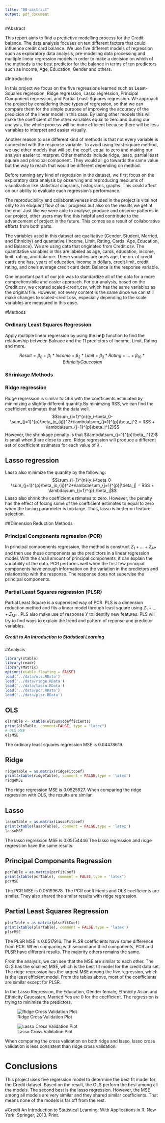 ```yaml
---
title: "00-abstract"
output: pdf_document
---
```


#Abstract

This report aims to find a predictive modelling process for the Credit balance. The data analysis focuses on ten different factors that could influence credit card balance. We use five different models of regression such as exploratory data analysis, pre-modeling data processing and multiple linear regression models in order to make a decision on which of the methods is the best predictor for the balance in terms of ten predictors such as Income, Age, Education, Gender and others. 


#Introduction

   In this project we focus on the five regressions learned such as Least-Squares regression, Ridge regression, Lasso regression, Principal Component regression, and Partial Least-Squares regression. We approach the project by considering these types of regression, so that we can compare them for the simple purpose of improving the accuracy of the predicion of the linear model in this case. By using other models this will make the coefficient of the other variables equal to zero and during our analysis, the whole process will be more efficient because there will be less variables to interpret and easier visually. 
   
Another reason to use different kind of methods is that not every variable is connected with the response variable. To avoid using least-square method, we use other models that will set the coeff. equal to zero and making our analysis easier to interpret. Other methods include ridge, lasso, partial least square and principal component. They would all go towards the same value but the way to reach that would be different depending on method. 

Before running any kind of regression in the dataset, we first focus on the exploratory data analysis by observing and reproducing mediums of visualization like statistical diagrams, histograms, graphs. This could affect on our ability to evaluate each regression's performance. 

The reproducibility and collaborativeness included in the project is vital not only to an eloquent flow of our progress but also on the results we get at the end. Just like we were able to analyse, produce and observe patterns in our project, other users may find this helpful and contribute to the advancement of project in the future. This comes as a result of  collaborative efforts from both parts. 

The variables used in this dataset are qualitative {Gender, Student, Married, and Ethnicity} and quantative {Income, Limit, Rating, Cards, Age, Education, and Balance}. We are using data that originated from Credit.csv. The quantitative variables in this are labeled as age, cards, education, income, limit, rating, and balance. These variables are one's age, the no. of credit cards one has, years of education, income in dollars, credit limit, credit rating, and one's average credit card debt. Balance is the response variable.  

One important part of our job was to standardize all of the data for a more comprehensibile and easier approach. For our analysis, based on the Credit.csv, we created scaled-credit.csv, which has the same variables as the original file. However, not every content is the same since we can still make changes to scaled-credit.csv, especially depending to the scale variables are measured in this case. 

#Methods

### Ordinary Least Squares Regression
Apply multiple linear regression by using the **lm()** function to find the relationship between Balnace and the 11 predictors of Income, Limit, Rating and more. 

$$Result = \beta_{0}+\beta_{1} * Income + \beta_{2}*Limit + \beta_{3}*Rating + \dots + \beta_{10}*EthnicityCaucasian $$

### Shrinkage Methods

### Ridge regression
Ridge regression is similar to OLS with the coefficients estimated by minimizing a slightly different quantity.By minimzing RSS, we can find the coefficient estimates that fit the data well.
$$\sum_{i=1}^{n}(y_i-\beta_0-\sum_{j=1}^{p}\beta_jx_{ij})^2+\lambda\sum_{j=1}^{p}\beta_j^2 = RSS + \lambda\sum_{j=1}^{p}\beta_j^{2}$$
However, the shrinkage penalty is that $\lambda\sum_{j=1}^{p}\beta_j^{2}$ is small when $\beta$ are close to zero. Ridge regression will produce a different set of coefficient estimates for each value of $\lambda$ .

## Lasso regression
Lasso also minimize the quantity by the following:
$$\sum_{i=1}^{n}(y_i-\beta_0-\sum_{j=1}^{p}\beta_jx_{ij})^2+\lambda\sum_{j=1}^{p}|\beta_j| = RSS + \lambda\sum_{j=1}^{p}|\beta_j|$$
Lasso also shrink the coefficient estimates to zero. However, the penalty has the effect of focing some of the coefficient estimates to equal to zero when the tuning pararmeter is too large. Thus, lasso is better on feature selection.

##Dimension Reduction Methods

### Principal Components regression (PCR)
In principal compoenents regression, the method is construct $Z_1 + \dots + Z_{M*}$ and then use these components as the predictors in a linear regression model. With the small amount of principal components, it can explain the variability of the data. PCR performs well when the first few principal components have enough information on the variation in the predictors and relationship with the response. The response does not supervise the principal components.

### Partial Least Squares regression (PLSR)
Partial Least Square is a supervised way of PCR. PLS is a dimension reduction method and fits a linear model through least square using $Z_1 + \dots + Z_{M*}$ . PLS also make use of response Y to identify new features. PLS will try to find ways to explain the trend and pattern of reponse and predictor variables.

##### Credit to An Introduction to Statistical Learning

#Analysis

```r
library(xtable)
library(readr)
library(Matrix)
options(xtable.floating = FALSE)
load('../data/ols.RData')
load('../data/ridge.RData')
load('../data/lasso.RData')
load('../data/pcr.RData')
load('../data/plsr.RData')
```

## OLS
```r
olsTable <- xtable(olsSum$coefficients)
print(olsTable, comment=FALSE, type = "latex")
# OLS MSE
olsMSE
```

The ordinary least squares regression MSE is 0.04478619. 

## Ridge 

```r
ridgeTable = as.matrix(ridgeFitcoef)
print(xtable(ridgeTable), comment = FALSE,type = 'latex')
ridgeMSE
```

The ridge regression MSE is 0.0525927.
When comparing the ridge regression with OLS, the results are similar.

## Lasso 

```r
lassoTable = as.matrix(LassoFitcoef)
print(xtable(lassoTable), comment = FALSE,type = 'latex')
lassoMSE
```

The lasso regression MSE is 0.05154446
The lasso regression and ridge regression have the same results.

## Principal Components Regression

```r
pcrTable = as.matrix(pcrFitCoef)
print(xtable(pcrTable), comment = FALSE,type = 'latex')
pcrMSE
```

The PCR MSE is 0.05199678.
The PCR coefficients and OLS coefficients are similar. They also shared the similar results with ridge regression. 

## Partial Least Squares Regression

```r
plsrTable = as.matrix(plsrFitCoef)
print(xtable(plsrTable), comment = FALSE,type = 'latex')
plsrMSE
```

The PLSR MSE is 0.0517916.
The PLSR coefficients have some difference from PCR. When comparing with second and third components, PCR and PLSR have different results. The majority others remains the same. 


From the analysis, we can see that the MSE are similar to each other. The OLS has the smallest MSE, which is the best fit model for the credit data set. The ridge regression has the largest MSE among the five regression, which is the least efficient model. From the tables above, most of the coefficients are similar except for PLSR. 

In the Lasso Regression, the Education, Gender female, Ethnicity Asian and Ethnicity Caucasian, Married Yes are 0 for the coefficient. The regression is trying to minimize the predictors.

![Ridge Cross Validation Plot](../images/ridgeCV.png)

![Lasso Cross Validation Plot](../images/lassoCV.png)

When comparing the cross validation on both ridge and lasso, lasso cross validation is less consistent than ridge cross validation.

# Conclusions
This project uses five regression model to determine the best fit model for the Credit dataset. Based on the result, the OLS perform the best among all the models. The second best is the lasso regression. However, the MSE among all models are very similar and they shared similar coefficients. That means none of the models is far off from the rest. 

#Credit
An Introduction to Statistical Learning: With Applications in R. New York: Springer, 2013. Print.